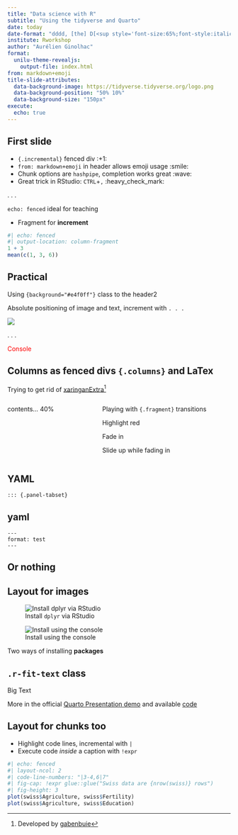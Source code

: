 ```yaml
---
title: "Data science with R"
subtitle: "Using the tidyverse and Quarto"
date: today
date-format: "dddd, [the] D[<sup style='font-size:65%;font-style:italic;'>th</sup>] [of] MMMM, YYYY"
institute: Rworkshop
author: "Aurélien Ginolhac"
format:
  unilu-theme-revealjs:
    output-file: index.html
from: markdown+emoji
title-slide-attributes: 
  data-background-image: https://tidyverse.tidyverse.org/logo.png
  data-background-position: "50% 10%"
  data-background-size: "150px"
execute: 
  echo: true
---
```



## First slide

::: {.incremental}
- `{.incremental}` fenced div :+1:
- `from: markdown+emoji` in header allows emoji usage :smile:
- Chunk options are `hashpipe`, completion works great :wave:
- Great trick in RStudio: `CTRL`+[`,`]{.huge} :heavy_check_mark:
:::

. . .

`echo: fenced` ideal for teaching

- Fragment for **increment**


```r
#| echo: fenced
#| output-location: column-fragment
1 + 3
mean(c(1, 3, 6))
```

## Practical {background="#e4f0ff"}

Using `{background="#e4f0ff"}` class to the header2

Absolute positioning of image and text, increment with `. . .`

::: {.absolute top="35%" left="15%"}
![](https://rworkshop.uni.lu/img/rstudio_blank.png)
:::

. . .

::: {.absolute bottom="10%" left="25%"}
::: {style="color: #FF0000"}
Console
:::
:::

## Columns as fenced divs `{.columns}` and LaTex {.smaller}


Trying to get rid of [xaringanExtra](https://pkg.garrickadenbuie.com/xaringanExtra/#/)^[Developed by [gabenbuie](https://github.com/gadenbuie)]

:::: {.columns}

::: {.column width="40%"}
contents... 40%
```{=tex}
\begin{gather*}
a_1=b_1+c_1\\
a_2=b_2+c_2-d_2+e_2
\end{gather*}
```

:::

::: {.column width="60%"}

Playing with ` {.fragment}` transitions

::: {.fragment .highlight-red}
Highlight red
:::

::: {.fragment .fade-in}
Fade in
:::

::: {.fragment .fade-up}
Slide up while fading in
:::

:::

::::

## YAML

`::: {.panel-tabset}`

::: {.panel-tabset}

## yaml
```
---
format: test
---
```
## Or nothing

:::


## Layout for images

::: {layout-ncol=2}

![Install `dplyr` via RStudio](https://i.imgur.com/hziKGjp.png){.center}

![Install using the console](https://i.imgur.com/RUzyzkw.png)

[Two ways of installing **packages**]{.center}

:::


## `.r-fit-text` class


::: {.r-fit-text}
Big Text
:::

More in the official [Quarto Presentation demo](https://quarto.org/docs/presentations/revealjs/demo/#/title-slide) and available [code](https://github.com/quarto-dev/quarto-web/blob/main/docs/presentations/revealjs/demo/index.qmd)


## Layout for chunks too

- Highlight code lines, incremental with `|`
- Execute code _inside_ a caption with `!expr`

```r
#| echo: fenced
#| layout-ncol: 2
#| code-line-numbers: "|3-4,6|7"
#| fig-cap: !expr glue::glue("Swiss data are {nrow(swiss)} rows")
#| fig-height: 3
plot(swiss$Agriculture, swiss$Fertility)
plot(swiss$Agriculture, swiss$Education)
```







